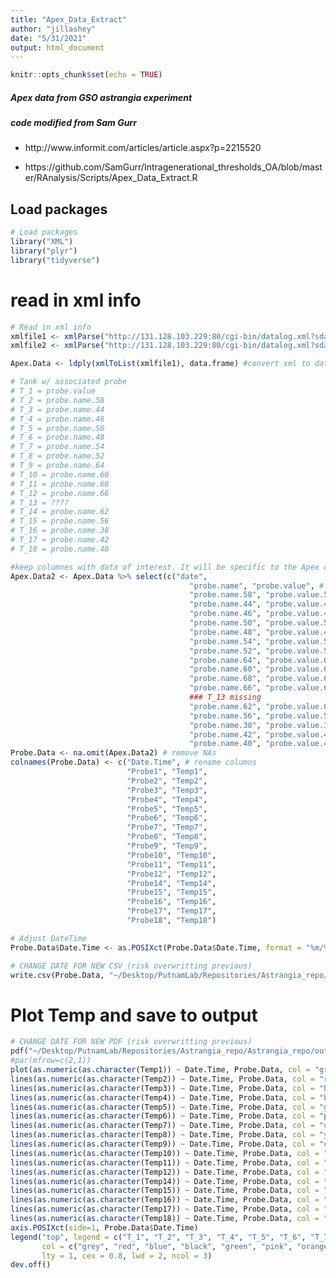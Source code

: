 ```yaml
---
title: "Apex_Data_Extract"
author: "jillashey"
date: "5/31/2021"
output: html_document
---
```


```r
knitr::opts_chunk$set(echo = TRUE)
```

##### Apex data from GSO astrangia experiment 
##### code modified from Sam Gurr

- http://www.informit.com/articles/article.aspx?p=2215520

- https://github.com/SamGurr/Intragenerational_thresholds_OA/blob/master/RAnalysis/Scripts/Apex_Data_Extract.R

## Load packages
```r
# Load packages 
library("XML")
library("plyr")
library("tidyverse")
```

# read in xml info
```r
# Read in xml info
xmlfile1 <- xmlParse("http://131.128.103.229:80/cgi-bin/datalog.xml?sdate=210401&days=3") #read in the date plus x days of Apex data
xmlfile2 <- xmlParse("http://131.128.103.229:80/cgi-bin/datalog.xml?sdate=210503&days=10") #read in the date plus x days of Apex data

Apex.Data <- ldply(xmlToList(xmlfile1), data.frame) #convert xml to dataframe
```

```r
# Tank w/ associated probe
# T_1 = probe.value
# T_2 = probe.name.58
# T_3 = probe.name.44
# T_4 = probe.name.46
# T_5 = probe.name.50
# T_6 = probe.name.48
# T_7 = probe.name.54
# T_8 = probe.name.52
# T_9 = probe.name.64
# T_10 = probe.name.60
# T_11 = probe.name.68
# T_12 = probe.name.66
# T_13 = ????
# T_14 = probe.name.62
# T_15 = probe.name.56
# T_16 = probe.name.38
# T_17 = probe.name.42
# T_18 = probe.name.40

#keep columnes with data of interest. It will be specific to the Apex configuration
Apex.Data2 <- Apex.Data %>% select(c("date",
                                        "probe.name", "probe.value", # T_1
                                        "probe.name.58", "probe.value.58", # T_2
                                        "probe.name.44", "probe.value.44", # T_3
                                        "probe.name.46", "probe.value.46", # T_4
                                        "probe.name.50", "probe.value.50", # T_5
                                        "probe.name.48", "probe.value.48", # T_6
                                        "probe.name.54", "probe.value.54", # T_7
                                        "probe.name.52", "probe.value.52", # T_8
                                        "probe.name.64", "probe.value.64", # T_9
                                        "probe.name.60", "probe.value.60", # T_10
                                        "probe.name.68", "probe.value.68", # T_11
                                        "probe.name.66", "probe.value.66", #T_12
                                        ### T_13 missing
                                        "probe.name.62", "probe.value.62", # T_14
                                        "probe.name.56", "probe.value.56", # T_15
                                        "probe.name.38", "probe.value.38", # T_16
                                        "probe.name.42", "probe.value.42",# T_17
                                        "probe.name.40", "probe.value.40")) # T_18
Probe.Data <- na.omit(Apex.Data2) # remove NAs
colnames(Probe.Data) <- c("Date.Time", # rename columns
                          "Probe1", "Temp1", 
                          "Probe2", "Temp2",
                          "Probe3", "Temp3",
                          "Probe4", "Temp4",
                          "Probe5", "Temp5",
                          "Probe6", "Temp6",
                          "Probe7", "Temp7",
                          "Probe8", "Temp8",
                          "Probe9", "Temp9",
                          "Probe10", "Temp10",
                          "Probe11", "Temp11",
                          "Probe12", "Temp12",
                          "Probe14", "Temp14",
                          "Probe15", "Temp15",
                          "Probe16", "Temp16",
                          "Probe17", "Temp17",
                          "Probe18", "Temp18")

# Adjust DateTime
Probe.Data$Date.Time <- as.POSIXct(Probe.Data$Date.Time, format = "%m/%d/%Y %H:%M:%S", tz="EST") #convert date to HI time

# CHANGE DATE FOR NEW CSV (risk overwritting previous)
write.csv(Probe.Data, "~/Desktop/PutnamLab/Repositories/Astrangia_repo/Astrangia_repo/data/Apex/20210406_Apex_Data_Output.csv") #write file to save data

```


# Plot Temp and save to output
```r
# CHANGE DATE FOR NEW PDF (risk overwritting previous)
pdf("~/Desktop/PutnamLab/Repositories/Astrangia_repo/Astrangia_repo/output/Apex/20210406_Apex_Plot_Output.pdf")
#par(mfrow=c(2,1))
plot(as.numeric(as.character(Temp1)) ~ Date.Time, Probe.Data, col = "grey", lwd = 2, type="l", ylim=c(6,16),  xlab="Time", ylab="Temperature °C")
lines(as.numeric(as.character(Temp2)) ~ Date.Time, Probe.Data, col = "red", lwd = 2)
lines(as.numeric(as.character(Temp3)) ~ Date.Time, Probe.Data, col = "blue", lwd = 2)
lines(as.numeric(as.character(Temp4)) ~ Date.Time, Probe.Data, col = "black", lwd = 2)
lines(as.numeric(as.character(Temp5)) ~ Date.Time, Probe.Data, col = "green", lwd = 2)
lines(as.numeric(as.character(Temp6)) ~ Date.Time, Probe.Data, col = "pink", lwd = 2)
lines(as.numeric(as.character(Temp7)) ~ Date.Time, Probe.Data, col = "orange", lwd = 2)
lines(as.numeric(as.character(Temp8)) ~ Date.Time, Probe.Data, col = "yellow", lwd = 2)
lines(as.numeric(as.character(Temp9)) ~ Date.Time, Probe.Data, col = "coral1", lwd = 2)
lines(as.numeric(as.character(Temp10)) ~ Date.Time, Probe.Data, col = "darkblue", lwd = 2)
lines(as.numeric(as.character(Temp11)) ~ Date.Time, Probe.Data, col = "firebrick", lwd = 2)
lines(as.numeric(as.character(Temp12)) ~ Date.Time, Probe.Data, col = "lightcyan2", lwd = 2)
lines(as.numeric(as.character(Temp14)) ~ Date.Time, Probe.Data, col = "purple", lwd = 2)
lines(as.numeric(as.character(Temp15)) ~ Date.Time, Probe.Data, col = "lightsalmon", lwd = 2)
lines(as.numeric(as.character(Temp16)) ~ Date.Time, Probe.Data, col = "mediumpurple", lwd = 2)
lines(as.numeric(as.character(Temp17)) ~ Date.Time, Probe.Data, col = "mistyrose", lwd = 2)
lines(as.numeric(as.character(Temp18)) ~ Date.Time, Probe.Data, col = "orange3", lwd = 2)
axis.POSIXct(side=1, Probe.Data$Date.Time)
legend("top", legend = c("T_1", "T_2", "T_3", "T_4", "T_5", "T_6", "T_7", "T_8", "T_9", "T_10", "T_11", "T_12", "T_14", "T_15", "T_16", "T_17", "T_18"),
       col = c("grey", "red", "blue", "black", "green", "pink", "orange", "yellow", "coral1", "darkblue", "firebrick", "lightcyan2", "purple", "lightsalmon", "mediumpurple", "mistyrose", "orange3"),
       lty = 1, cex = 0.8, lwd = 2, ncol = 3)
dev.off()

```



